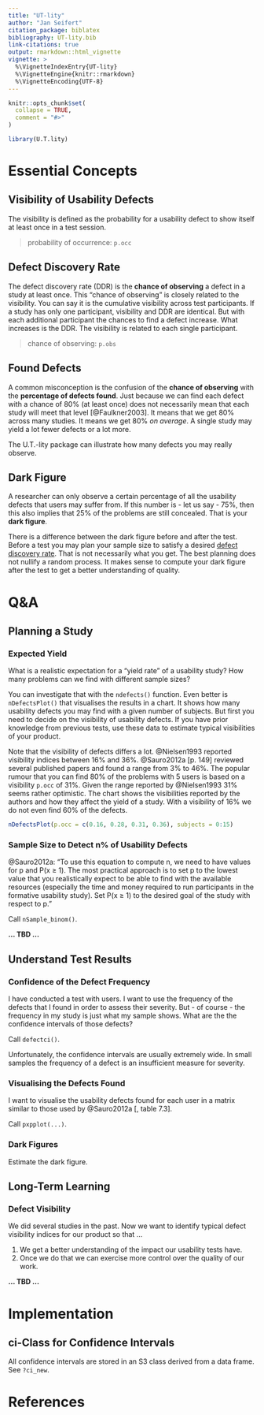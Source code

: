 ```yaml
---
title: "UT-lity"
author: "Jan Seifert"
citation_package: biblatex
bibliography: UT-lity.bib
link-citations: true
output: rmarkdown::html_vignette
vignette: >
  %\VignetteIndexEntry{UT-lity}
  %\VignetteEngine{knitr::rmarkdown}
  %\VignetteEncoding{UTF-8}
---
```




```r
knitr::opts_chunk$set(
  collapse = TRUE,
  comment = "#>"
)
```

```r
library(U.T.lity)
```


# Essential Concepts

## Visibility of Usability Defects

The visibility is defined as the probability for a usability defect to show itself at least once in a test session.

> probability of occurrence: `p.occ`



## Defect Discovery Rate {#ddr}

The defect discovery rate (DDR) is the **chance of observing** a defect in a study at least once. This "chance of observing" is closely related to the visibility. You can say it is the cumulative visibility across test participants. If a study has only one participant, visibility and DDR are identical. But with each additional participant the chances to find a defect increase. What increases is the DDR. The visibility is related to each single participant.

> chance of observing: `p.obs`


## Found Defects

A common misconception is the confusion of the **chance of observing** with the **percentage of defects found**. Just because we can find each defect with a chance of 80% (at least once) does not necessarily mean that each study will meet that level [@Faulkner2003]. It means that we get 80% across many studies. It means we get 80% *on average*. A single study may yield a lot fewer defects or a lot more.

The U.T.-lity package can illustrate how many defects you may really observe. 


## Dark Figure

A researcher can only observe a certain percentage of all the usability defects that users may suffer from. If this number is - let us say - 75%, then this also implies that 25% of the problems are still concealed. That is your **dark figure**.

There is a difference between the dark figure before and after the test. Before a test you may plan your sample size to satisfy a desired [defect discovery rate](#ddr). That is not necessarily what you get. The best planning does not nullify a random process. It makes sense to compute your dark figure after the test to get a better understanding of quality.





# Q&A

## Planning a Study

### Expected Yield

What is a realistic expectation for a "yield rate" of a usability study? How many problems can we find with different sample sizes?

You can investigate that with the `ndefects()` function. Even better is `nDefectsPlot()` that visualises the results in a chart. It shows how many usability defects you may find with a given number of subjects. But first you need to decide on the visibility of usability defects. If you have prior knowledge from previous tests, use these data to estimate typical visibilities of your product.

Note that the visibility of defects differs a lot. @Nielsen1993 reported visibility indices between 16% and 36%. @Sauro2012a [p. 149] reviewed several published papers and found a range from 3% to 46%. The popular rumour that you can find 80% of the problems with 5 users is based on a visibility `p.occ` of 31%. Given the range reported by @Nielsen1993 31% seems rather optimistic. The chart shows the visibilities reported by the authors and how they affect the yield of a study. With a visibility of 16% we do not even find 60% of the defects.


```r
nDefectsPlot(p.occ = c(0.16, 0.28, 0.31, 0.36), subjects = 0:15)
```



### Sample Size to Detect n% of Usability Defects

@Sauro2012a: "To use this equation to compute n, we need to have values for p and P(x ≥ 1). The most practical approach is to set p to the lowest value that you realistically expect to be able to find with the available resources (especially the time and money required to run participants in the formative usability study). Set P(x ≥ 1) to the desired goal of the study with respect to p."

Call `nSample_binom()`.

**... TBD ...**


## Understand Test Results

### Confidence of the Defect Frequency

I have conducted a test with users. I want to use the frequency of the defects that I found in order to assess their severity. But - of course - the frequency in my study is just what my sample shows. What are the the confidence intervals of those defects? 

Call `defectci()`.

Unfortunately, the confidence intervals are usually extremely wide. In small samples the frequency of a defect is an insufficient measure for severity.




### Visualising the Defects Found

I want to visualise the usability defects found for each user in a matrix similar to those used by @Sauro2012a [, table 7.3]. 

Call `pxpplot(...)`.


### Dark Figures

Estimate the dark figure.



## Long-Term Learning

### Defect Visibility

We did several studies in the past. Now we want to identify typical defect visibility indices for our product so that ...

1. We get a better understanding of the impact our usability tests have.
1. Once we do that we can exercise more control over the quality of our work.

**... TBD ...**




# Implementation

## ci-Class for Confidence Intervals

All confidence intervals are stored in an S3 class derived from a data frame. See `?ci_new`.




# References

<div id="refs"></div>
